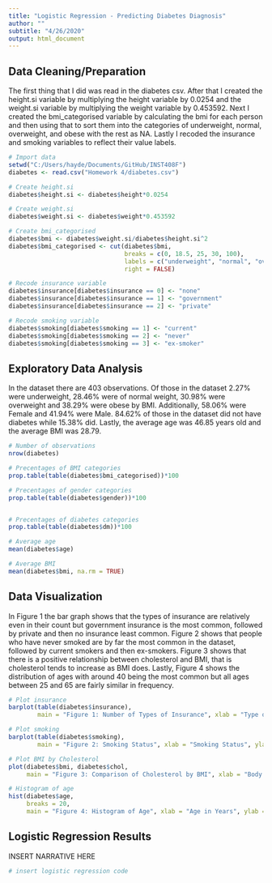```yaml
---
title: "Logistic Regression - Predicting Diabetes Diagnosis"
author: ""
subtitle: "4/26/2020"
output: html_document
---
```

## Data Cleaning/Preparation
The first thing that I did was read in the diabetes csv. After that I created the height.si variable by multiplying the height variable by 0.0254 and the weight.si variable by multiplying the weight variable by 0.453592. Next I created the bmi_categorised variable by calculating the bmi for each person and then using that to sort them into the categories of underweight, normal, overweight, and obese with the rest as NA. Lastly I recoded the insurance and smoking variables to reflect their value labels.

```r
# Import data
setwd("C:/Users/hayde/Documents/GitHub/INST408F")
diabetes <- read.csv("Homework 4/diabetes.csv")

# Create height.si
diabetes$height.si <- diabetes$height*0.0254

# Create weight.si
diabetes$weight.si <- diabetes$weight*0.453592

# Create bmi_categorised
diabetes$bmi <- diabetes$weight.si/diabetes$height.si^2
diabetes$bmi_categorised <- cut(diabetes$bmi, 
                                breaks = c(0, 18.5, 25, 30, 100),
                                labels = c("underweight", "normal", "overweight", "obese"),
                                right = FALSE)

# Recode insurance variable
diabetes$insurance[diabetes$insurance == 0] <- "none"
diabetes$insurance[diabetes$insurance == 1] <- "government"
diabetes$insurance[diabetes$insurance == 2] <- "private"

# Recode smoking variable
diabetes$smoking[diabetes$smoking == 1] <- "current"
diabetes$smoking[diabetes$smoking == 2] <- "never"
diabetes$smoking[diabetes$smoking == 3] <- "ex-smoker"

```


## Exploratory Data Analysis
In the dataset there are 403 observations. Of those in the dataset 2.27% were underweight, 28.46% were of normal weight, 30.98% were overweight and 38.29% were obese by BMI. Additionally, 58.06% were Female and 41.94% were Male. 84.62% of those in the dataset did not have diabetes while 15.38% did. Lastly, the average age was 46.85 years old and the average BMI was 28.79.

```r
# Number of observations
nrow(diabetes)

# Precentages of BMI categories
prop.table(table(diabetes$bmi_categorised))*100

# Precentages of gender categories
prop.table(table(diabetes$gender))*100


# Precentages of diabetes categories
prop.table(table(diabetes$dm))*100

# Average age
mean(diabetes$age)

# Average BMI
mean(diabetes$bmi, na.rm = TRUE)
```


## Data Visualization
In Figure 1 the bar graph shows that the types of insurance are relatively even in their count but government insurance is the most common, followed by private and then no insurance least common. Figure 2 shows that people who have never smoked are by far the most common in the dataset, followed by current smokers and then ex-smokers. Figure 3 shows that there is a positive relationship between cholesterol and BMI, that is cholesterol tends to increase as BMI does. Lastly, Figure 4 shows the distribution of ages with around 40 being the most common but all ages between 25 and 65 are fairly similar in frequency.

```r
# Plot insurance
barplot(table(diabetes$insurance), 
        main = "Figure 1: Number of Types of Insurance", xlab = "Type of Insurance", ylab = "Count")

# Plot smoking
barplot(table(diabetes$smoking), 
        main = "Figure 2: Smoking Status", xlab = "Smoking Status", ylab = "Count")

# Plot BMI by Cholesterol
plot(diabetes$bmi, diabetes$chol, 
     main = "Figure 3: Comparison of Cholesterol by BMI", xlab = "Body Mass Index", ylab = "Cholesterol")

# Histogram of age
hist(diabetes$age, 
     breaks = 20,
     main = "Figure 4: Histogram of Age", xlab = "Age in Years", ylab = "Frequency")

```

## Logistic Regression Results
INSERT NARRATIVE HERE
```r
# insert logistic regression code


```

